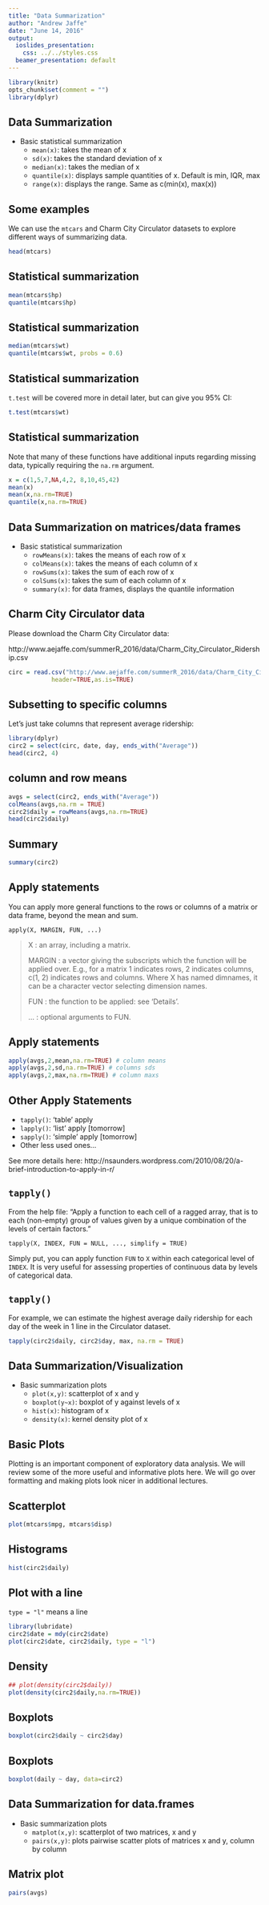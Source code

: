 ```yaml
---
title: "Data Summarization"
author: "Andrew Jaffe"
date: "June 14, 2016"
output:
  ioslides_presentation:
    css: ../../styles.css
  beamer_presentation: default
---
```


```r
library(knitr)
opts_chunk$set(comment = "")
library(dplyr)
```

## Data Summarization

* Basic statistical summarization
    * `mean(x)`: takes the mean of x
    * `sd(x)`: takes the standard deviation of x
    * `median(x)`: takes the median of x
    * `quantile(x)`: displays sample quantities of x. Default is min, IQR, max
    * `range(x)`: displays the range. Same as c(min(x), max(x))

## Some examples

We can use the `mtcars` and Charm City Circulator datasets to explore different ways of summarizing data.

```r
head(mtcars)
```


## Statistical summarization

```r
mean(mtcars$hp)
quantile(mtcars$hp)
```

## Statistical summarization

```r
median(mtcars$wt)
quantile(mtcars$wt, probs = 0.6)
```

## Statistical summarization

`t.test` will be covered more in detail later, but can give you 95\% CI:

```r
t.test(mtcars$wt) 
```

## Statistical summarization

Note that many of these functions have additional inputs regarding missing data, typically requiring the `na.rm` argument. 

```r
x = c(1,5,7,NA,4,2, 8,10,45,42)
mean(x)
mean(x,na.rm=TRUE)
quantile(x,na.rm=TRUE)
```

## Data Summarization on matrices/data frames

* Basic statistical summarization
    * `rowMeans(x)`: takes the means of each row of x
    * `colMeans(x)`: takes the means of each column of x
    * `rowSums(x)`: takes the sum of each row of x
    * `colSums(x)`: takes the sum of each column of x
    * `summary(x)`: for data frames, displays the quantile information


## Charm City Circulator data

Please download the Charm City Circulator data:

http://www.aejaffe.com/summerR_2016/data/Charm_City_Circulator_Ridership.csv

```r
circ = read.csv("http://www.aejaffe.com/summerR_2016/data/Charm_City_Circulator_Ridership.csv", 
            header=TRUE,as.is=TRUE)
```

## Subsetting to specific columns

Let's just take columns that represent average ridership:

```r
library(dplyr)
circ2 = select(circ, date, day, ends_with("Average"))
head(circ2, 4)
```

## column and row means

```r
avgs = select(circ2, ends_with("Average"))
colMeans(avgs,na.rm = TRUE)
circ2$daily = rowMeans(avgs,na.rm=TRUE)
head(circ2$daily)
```

## Summary

```r
summary(circ2)
```

## Apply statements

You can apply more general functions to the rows or columns of a matrix or data frame, beyond the mean and sum.

```
apply(X, MARGIN, FUN, ...)
```

> X : an array, including a matrix.
> 
> MARGIN : a vector giving the subscripts which the function will be applied over. E.g., for a matrix 1 indicates rows, 2 indicates columns, c(1, 2) indicates rows and columns. Where X has named dimnames, it can be a character vector selecting dimension names.
> 
> FUN	: the function to be applied: see 'Details'. 
> 
> ...	: optional arguments to FUN.

## Apply statements

```r
apply(avgs,2,mean,na.rm=TRUE) # column means
apply(avgs,2,sd,na.rm=TRUE) # columns sds
apply(avgs,2,max,na.rm=TRUE) # column maxs
```

## Other Apply Statements

* `tapply()`: 'table' apply
* `lapply()`: 'list' apply [tomorrow]
* `sapply()`: 'simple' apply [tomorrow]
* Other less used ones...

See more details here: http://nsaunders.wordpress.com/2010/08/20/a-brief-introduction-to-apply-in-r/

## `tapply()`

From the help file: "Apply a function to each cell of a ragged array, that is to each (non-empty) group of values given by a unique combination of the levels of certain factors."

```
tapply(X, INDEX, FUN = NULL, ..., simplify = TRUE)
```

Simply put, you can apply function `FUN` to `X` within each categorical level of `INDEX`. It is very useful for assessing properties of continuous data by levels of categorical data.

## `tapply()`

For example, we can estimate the highest average daily ridership for each day of the week in 1 line in the Circulator dataset. 

```r
tapply(circ2$daily, circ2$day, max, na.rm = TRUE)
```
    

## Data Summarization/Visualization

* Basic summarization plots
    * `plot(x,y)`: scatterplot of x and y
    * `boxplot(y~x)`: boxplot of y against levels of x
    * `hist(x)`: histogram of x
    * `density(x)`: kernel density plot of x
    
## Basic Plots

Plotting is an important component of exploratory data analysis. We will review some of the more useful and informative plots here. We will go over formatting and making plots look nicer in additional lectures.

## Scatterplot

```r
plot(mtcars$mpg, mtcars$disp)
```

## Histograms

```r
hist(circ2$daily)
```

## Plot with a line

`type = "l"` means a line

```r
library(lubridate)
circ2$date = mdy(circ2$date)
plot(circ2$date, circ2$daily, type = "l")
```

## Density

```r
## plot(density(circ2$daily))
plot(density(circ2$daily,na.rm=TRUE))
```

## Boxplots


```r
boxplot(circ2$daily ~ circ2$day)
```

## Boxplots


```r
boxplot(daily ~ day, data=circ2)
```

## Data Summarization for data.frames

* Basic summarization plots
    * `matplot(x,y)`: scatterplot of two matrices, x and y
    * `pairs(x,y)`: plots pairwise scatter plots of matrices x and y, column by column

## Matrix plot

```r
pairs(avgs)
```

